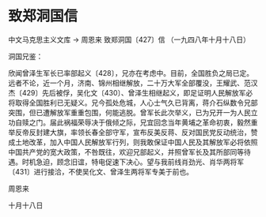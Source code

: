 # 致郑洞国信

中文马克思主义文库 -> 周恩来
致郑洞国〔427〕信
（一九四八年十月十八日）

洞国兄鉴：

欣闻曾泽生军长已率部起义〔428〕，兄亦在考虑中。目前，全国胜负之局已定。远者不论，近一个月，济南、锦州相继解放，二十万大军全部覆没，王耀武、范汉杰〔429〕先后被俘，吴化文〔430〕、曾泽生相继起义，即足证明人民解放军必将取得全国胜利已无疑义。兄今孤处危城，人心士气久已背离，蒋介石纵数令兄部突围，但已遭解放军重重包围，何能逃脱。曾军长此次举义，已为兄开一为人民立功自赎之门。届此祸福荣辱决于俄倾之际，兄宜回念当年黄埔之革命初衷，毅然重举反帝反封建大旗，率领长春全部守军，宣布反美反蒋、反对国民党反动统治，赞成土地改革，加入中国人民解放军行列，则我敢保证中国人民及其解放军必将依照中国共产党的宽大政策，不咎既往，欢迎兄部起义，并照曾军长及其所部同等待遇。时机急迫，顾念旧谊，特电促速下决心。望与我前线肖劲光、肖华两将军〔431〕进行接洽，不使吴化文、曾泽生两将军专美于前也。

周恩来

十月十八日
